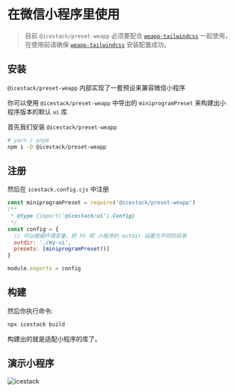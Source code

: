 # 在微信小程序里使用

> 目前 `@icestack/preset-weapp` 必须要配合 [`weapp-tailwindcss`](https://weapp-tw.icebreaker.top/) 一起使用，在使用前请确保 [`weapp-tailwindcss`](https://weapp-tw.icebreaker.top/) 安装配置成功。

## 安装

`@icestack/preset-weapp` 内部实现了一套预设来兼容微信小程序

你可以使用 `@icestack/preset-weapp` 中导出的 `miniprogramPreset` 来构建出小程序版本的默认 `ui` 库

首先我们安装 `@icestack/preset-weapp`

```sh
# yarn / pnpm
npm i -D @icestack/preset-weapp
```

## 注册

然后在 `icestack.config.cjs` 中注册

```js filename="icestack.config.cjs"
const miniprogramPreset = require('@icestack/preset-weapp')
/**
 * @type {import('@icestack/ui').Config}
 */
const config = {
  // 可以根据环境变量，把 h5 和 小程序的 outdir 设置为不同的目录
  outdir: './my-ui',
  presets: [miniprogramPreset()]
}

module.exports = config
```

## 构建

然后你执行命令:

```bash
npx icestack build
```

构建出的就是适配小程序的库了。

## 演示小程序

![icestack](/mp.jpg)
